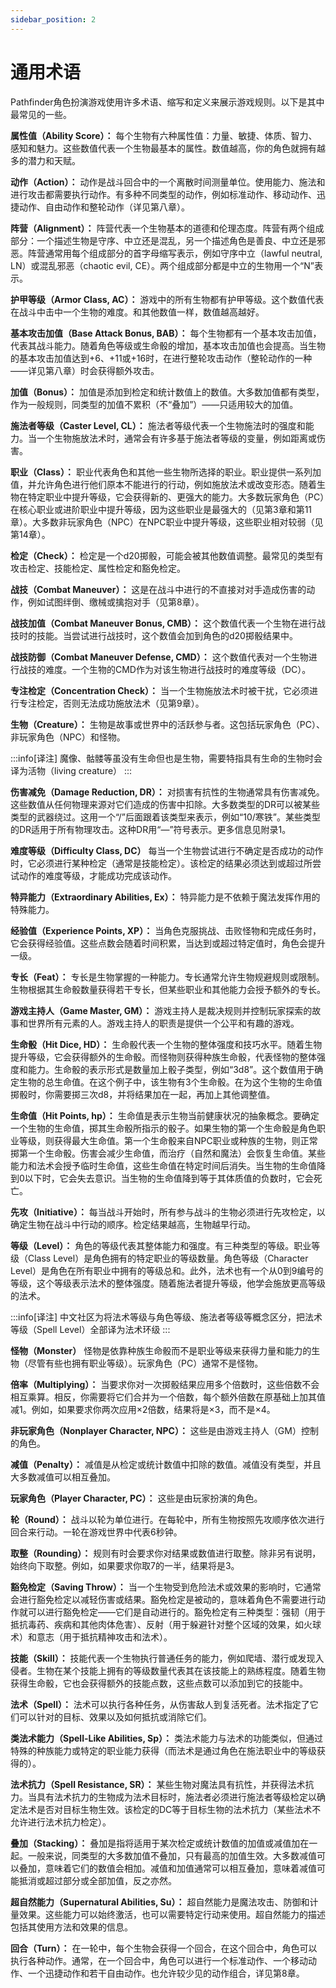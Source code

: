 ```yaml
---
sidebar_position: 2
---
```


# 通用术语

Pathfinder角色扮演游戏使用许多术语、缩写和定义来展示游戏规则。以下是其中最常见的一些。

**属性值（Ability Score）：** 每个生物有六种属性值：力量、敏捷、体质、智力、感知和魅力。这些数值代表一个生物最基本的属性。数值越高，你的角色就拥有越多的潜力和天赋。

**动作（Action）：** 动作是战斗回合中的一个离散时间测量单位。使用能力、施法和进行攻击都需要执行动作。有多种不同类型的动作，例如标准动作、移动动作、迅捷动作、自由动作和整轮动作（详见第八章）。

**阵营（Alignment）：** 阵营代表一个生物基本的道德和伦理态度。阵营有两个组成部分：一个描述生物是守序、中立还是混乱，另一个描述角色是善良、中立还是邪恶。阵营通常用每个组成部分的首字母缩写表示，例如守序中立（lawful neutral, LN）或混乱邪恶（chaotic evil, CE）。两个组成部分都是中立的生物用一个“N”表示。

**护甲等级（Armor Class, AC）：** 游戏中的所有生物都有护甲等级。这个数值代表在战斗中击中一个生物的难度。和其他数值一样，数值越高越好。

**基本攻击加值（Base Attack Bonus, BAB）：** 每个生物都有一个基本攻击加值，代表其战斗能力。随着角色等级或生命骰的增加，基本攻击加值也会提高。当生物的基本攻击加值达到+6、+11或+16时，在进行整轮攻击动作（整轮动作的一种——详见第八章）时会获得额外攻击。

**加值（Bonus）：** 加值是添加到检定和统计数值上的数值。大多数加值都有类型，作为一般规则，同类型的加值不累积（不“叠加”）——只适用较大的加值。

**施法者等级（Caster Level, CL）：** 施法者等级代表一个生物施法时的强度和能力。当一个生物施放法术时，通常会有许多基于施法者等级的变量，例如距离或伤害。

**职业（Class）：** 职业代表角色和其他一些生物所选择的职业。职业提供一系列加值，并允许角色进行他们原本不能进行的行动，例如施放法术或改变形态。随着生物在特定职业中提升等级，它会获得新的、更强大的能力。大多数玩家角色（PC）在核心职业或进阶职业中提升等级，因为这些职业是最强大的（见第3章和第11章）。大多数非玩家角色（NPC）在NPC职业中提升等级，这些职业相对较弱（见第14章）。

**检定（Check）：** 检定是一个d20掷骰，可能会被其他数值调整。最常见的类型有攻击检定、技能检定、属性检定和豁免检定。

**战技（Combat Maneuver）：** 这是在战斗中进行的不直接对对手造成伤害的动作，例如试图绊倒、缴械或擒抱对手（见第8章）。

**战技加值（Combat Maneuver Bonus, CMB）：** 这个数值代表一个生物在进行战技时的技能。当尝试进行战技时，这个数值会加到角色的d20掷骰结果中。

**战技防御（Combat Maneuver Defense, CMD）：** 这个数值代表对一个生物进行战技的难度。一个生物的CMD作为对该生物进行战技时的难度等级（DC）。

**专注检定（Concentration Check）：** 当一个生物施放法术时被干扰，它必须进行专注检定，否则无法成功施放法术（见第9章）。

**生物（Creature）：** 生物是故事或世界中的活跃参与者。这包括玩家角色（PC）、非玩家角色（NPC）和怪物。

:::info[译注]
魔像、骷髅等虽没有生命但也是生物，需要特指具有生命的生物时会译为活物（living creature）
:::

**伤害减免（Damage Reduction, DR）：** 对损害有抗性的生物通常具有伤害减免。这些数值从任何物理来源对它们造成的伤害中扣除。大多数类型的DR可以被某些类型的武器绕过。这用一个“/”后面跟着该类型来表示，例如“10/寒铁”。某些类型的DR适用于所有物理攻击。这种DR用“—”符号表示。更多信息见附录1。

**难度等级（Difficulty Class, DC）** 每当一个生物尝试进行不确定是否成功的动作时，它必须进行某种检定（通常是技能检定）。该检定的结果必须达到或超过所尝试动作的难度等级，才能成功完成该动作。

**特异能力（Extraordinary Abilities, Ex）：** 特异能力是不依赖于魔法发挥作用的特殊能力。

**经验值（Experience Points, XP）：** 当角色克服挑战、击败怪物和完成任务时，它会获得经验值。这些点数会随着时间积累，当达到或超过特定值时，角色会提升一级。

**专长（Feat）：** 专长是生物掌握的一种能力。专长通常允许生物规避规则或限制。生物根据其生命骰数量获得若干专长，但某些职业和其他能力会授予额外的专长。

**游戏主持人（Game Master, GM）：** 游戏主持人是裁决规则并控制玩家探索的故事和世界所有元素的人。游戏主持人的职责是提供一个公平和有趣的游戏。

**生命骰（Hit Dice, HD）：** 生命骰代表一个生物的整体强度和技巧水平。随着生物提升等级，它会获得额外的生命骰。而怪物则获得种族生命骰，代表怪物的整体强度和能力。生命骰的表示形式是数量加上骰子类型，例如“3d8”。这个数值用于确定生物的总生命值。在这个例子中，该生物有3个生命骰。在为这个生物的生命值掷骰时，你需要掷三次d8，并将结果加在一起，再加上其他调整值。

**生命值（Hit Points, hp）：** 生命值是表示生物当前健康状况的抽象概念。要确定一个生物的生命值，掷其生命骰所指示的骰子。如果生物的第一个生命骰是角色职业等级，则获得最大生命值。第一个生命骰来自NPC职业或种族的生物，则正常掷第一个生命骰。伤害会减少生命值，而治疗（自然和魔法）会恢复生命值。某些能力和法术会授予临时生命值，这些生命值在特定时间后消失。当生物的生命值降到0以下时，它会失去意识。当生物的生命值降到等于其体质值的负数时，它会死亡。

**先攻（Initiative）：** 每当战斗开始时，所有参与战斗的生物必须进行先攻检定，以确定生物在战斗中行动的顺序。检定结果越高，生物越早行动。

**等级（Level）：** 角色的等级代表其整体能力和强度。有三种类型的等级。职业等级（Class Level）是角色拥有的特定职业的等级数量。角色等级（Character Level）是角色在所有职业中拥有的等级总和。此外，法术也有一个从0到9编号的等级，这个等级表示法术的整体强度。随着施法者提升等级，他学会施放更高等级的法术。

:::info[译注]
中文社区为将法术等级与角色等级、施法者等级等概念区分，把法术等级（Spell Level）全部译为法术环级
:::

**怪物（Monster）** 怪物是依靠种族生命骰而不是职业等级来获得力量和能力的生物（尽管有些也拥有职业等级）。玩家角色（PC）通常不是怪物。

**倍率（Multiplying）：** 当要求你对一次掷骰结果应用多个倍数时，这些倍数不会相互乘算。相反，你需要将它们合并为一个倍数，每个额外倍数在原基础上加其值减1。例如，如果要求你两次应用×2倍数，结果将是×3，而不是×4。

**非玩家角色（Nonplayer Character, NPC）：** 这些是由游戏主持人（GM）控制的角色。

**减值（Penalty）：** 减值是从检定或统计数值中扣除的数值。减值没有类型，并且大多数减值可以相互叠加。

**玩家角色（Player Character, PC）：** 这些是由玩家扮演的角色。

**轮（Round）：** 战斗以轮为单位进行。在每轮中，所有生物按照先攻顺序依次进行回合来行动。一轮在游戏世界中代表6秒钟。

**取整（Rounding）：** 规则有时会要求你对结果或数值进行取整。除非另有说明，始终向下取整。例如，如果要求你取7的一半，结果将是3。

**豁免检定（Saving Throw）：** 当一个生物受到危险法术或效果的影响时，它通常会进行豁免检定以减轻伤害或结果。豁免检定是被动的，意味着角色不需要进行动作就可以进行豁免检定——它们是自动进行的。豁免检定有三种类型：强韧（用于抵抗毒药、疾病和其他肉体危害）、反射（用于躲避针对整个区域的效果，如火球术）和意志（用于抵抗精神攻击和法术）。

**技能（Skill）：** 技能代表一个生物执行普通任务的能力，例如爬墙、潜行或发现入侵者。生物在某个技能上拥有的等级数量代表其在该技能上的熟练程度。随着生物获得生命骰，它也会获得额外的技能点数，这些点数可以添加到它的技能中。

**法术（Spell）：** 法术可以执行各种任务，从伤害敌人到复活死者。法术指定了它们可以针对的目标、效果以及如何抵抗或消除它们。

**类法术能力（Spell-Like Abilities, Sp）：** 类法术能力与法术的功能类似，但通过特殊的种族能力或特定的职业能力获得（而法术是通过角色在施法职业中的等级获得的）。

**法术抗力（Spell Resistance, SR）：** 某些生物对魔法具有抗性，并获得法术抗力。当具有法术抗力的生物成为法术目标时，施法者必须进行施法者等级检定以确定法术是否对目标生物生效。该检定的DC等于目标生物的法术抗力（某些法术不允许进行法术抗力检定）。

**叠加（Stacking）：** 叠加是指将适用于某次检定或统计数值的加值或减值加在一起。一般来说，同类型的大多数加值不叠加，只有最高的加值生效。大多数减值可以叠加，意味着它们的数值会相加。减值和加值通常可以相互叠加，意味着减值可能抵消或超过部分或全部加值，反之亦然。

**超自然能力（Supernatural Abilities, Su）：** 超自然能力是魔法攻击、防御和计量效果。这些能力可以始终激活，也可以需要特定行动来使用。超自然能力的描述包括其使用方法和效果的信息。

**回合（Turn）：** 在一轮中，每个生物会获得一个回合，在这个回合中，角色可以执行各种动作。通常，在一个回合中，角色可以进行一个标准动作、一个移动动作、一个迅捷动作和若干自由动作。也允许较少见的动作组合，详见第8章。



